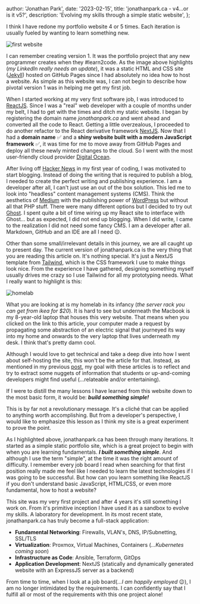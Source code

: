 
  author: 'Jonathan Park',
  date: '2023-02-15',
  title: 'jonathanpark.ca - v4...or is it v5?',
  description: 'Evolving my skills through a simple static website',
};


I think I have redone my portfolio website 4 or 5 times. Each iteration is usually fueled by wanting
to learn something new.

<Image src={firstWebsite} alt="first website" />

I can remember creating version 1. It was the portfolio project that any new programmer creates when
they #learn2code. As the image above highlights (_my LinkedIn really needs an update_), it was a
static HTML and CSS site ([Jekyll](https://jekyllrb.com/)) hosted on GitHub Pages since I had
absolutely no idea how to host a website. As simple as this website was, I can not begin to describe
how pivotal version 1 was in helping me get my first job.

When I started working at my very first software job, I was introduced to
[ReactJS](https://reactjs.org/). Since I was a "real" web developer with a couple of months under my
belt, I had to get with the times and ditch my static website. I began by registering the domain
name _jonathanpark.ca_ and went ahead and converted all the code to React. Getting a little
overzealous, I proceeded to do another refactor to the React derivative framework
[NextJS](https://nextjs.org/). Now that I had a **domain name** :white_check_mark: and a **shiny
website built with a modern JavaScript framework** :white_check_mark:, it was time for me to move
away from GitHub Pages and deploy all these newly minted changes to the cloud. So I went with the
most user-friendly cloud provider [Digital Ocean](https://www.digitalocean.com/).

After living off [Hacker News](https://news.ycombinator.com) in my first year of coding, I was
motivated to start blogging. Instead of doing the writing that is required to publish a blog, I
needed to create the perfect writing and publishing experience. I am a developer after all, I can't
just use an out of the box solution. This led me to look into "headless" content management systems
(CMS). Think the aesthetics of [Medium](https://medium.com) with the publishing power of
[WordPress](https://wordpress.com) but without all that PHP stuff. There were many different options
but I decided to try out [Ghost](https://ghost.org/). I spent quite a bit of time wiring up my React
site to interface with Ghost... but as expected, I did not end up blogging. When I did write, I came
to the realization I did not need some fancy CMS. I am a developer after all. Markdown, GitHub and
an IDE are all I need :wink:.

Other than some small/irrelevant details in this journey, we are all caught up to present day. The
current version of jonathanpark.ca is the very thing that you are reading this article on. It's
nothing special. It's just a NextJS template from [Tailwind](https://tailwindcss.com/), which is the
CSS framework I use to make things look nice. From the experience I have gathered, designing
something myself usually drives me crazy so I use Tailwind for all my prototyping needs. What I
really want to highlight is this:

<Image src={homelab} alt="homelab" />

What you are looking at is my homelab in its infancy (_the server rack you can get from ikea for
$20_). It is hard to see but underneath the Macbook is my 8-year-old laptop that houses this very
website. That means when you clicked on the link to this article, your computer made a request by
propagating some abstraction of an electric signal that journeyed its way into my home and onwards
to the very laptop that lives underneath my desk. I think that's pretty damn cool.

Although I would love to get technical and take a deep dive into how I went about self-hosting the
site, this won't be the article for that. Instead, as mentioned in my previous
[post](/articles/clickbait-part-1), my goal with these articles is to reflect and try to extract
some nuggets of information that students or up-and-coming developers might find useful
(...relateable and/or entertaining).

If I were to distill the many lessons I have learned from this website down to the most basic form,
it would be: **_build something simple!_**

This is by far not a revolutionary message. It's a cliché that can be applied to anything worth
accomplishing. But from a developer's perspective, I would like to emphasize this lesson as I think
my site is a great experiment to prove the point.

As I highlighted above, jonathanpark.ca has been through many iterations. It started as a simple
static portfolio site, which is a great project to begin with when you are learning fundamentals.
**_I built something simple_**. And although I use the term "simple", at the time it was the right
amount of difficulty. I remember every job board I read when searching for that first position
really made me feel like I needed to learn the latest technologies if I was going to be successful.
But how can you learn something like ReactJS if you don't understand basic JavaScript, HTML/CSS, or
even more fundamental, how to host a website?

This site was my very first project and after 4 years it's still something I work on. From it's
primitive inception I have used it as a sandbox to evolve my skills. A laboratory for development.
In its most recent state, jonathanpark.ca has truly become a full-stack application:

- **Fundamental Networking**: Firewalls, VLAN's, DNS, IP/Subnetting, SSL/TLS
- **Virtualization**: Proxmox, Virtual Machines, Containers (_...Kubernetes coming soon_)
- **Infrastructure as Code**: Ansible, Terraform, GitOps
- **Application Development**: NextJS (statically and dynamically generated website with an
  ExpressJS server as a backend)

From time to time, when I look at a job board(_...I am happily employed_ :wink:), I am no longer
intimidated by the requirements. I can confidently say that I fulfill all or most of the
requirements with this one project alone!
